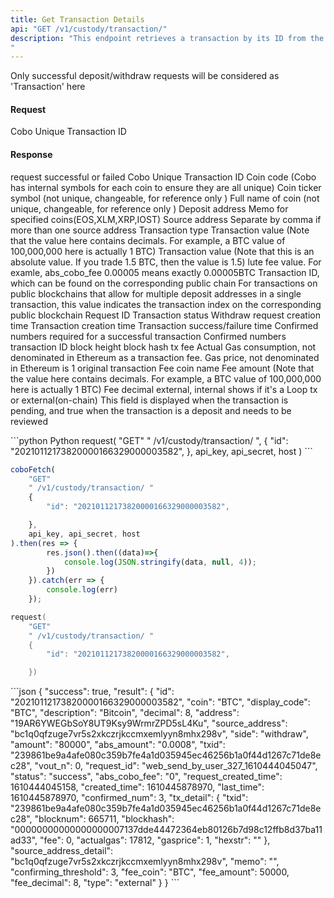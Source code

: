 ```yaml
---
title: Get Transaction Details
api: "GET /v1/custody/transaction/"
description: "This endpoint retrieves a transaction by its ID from the WaaS API. The endpoint requires authentication and takes a single query parameter, 'id', which is the ID of the transaction to retrieve.
"
---
```


<Note>Only successful deposit/withdraw requests will be considered as 'Transaction' here</Note>

#### Request

<ParamField query="id" type="String" required>Cobo Unique Transaction ID</ParamField>

#### Response

<ResponseField name="success" type="bool">request successful or failed</ResponseField>
<ResponseField name="result" type="object">
<Expandable title="object">
<ResponseField name="id" type="String">Cobo Unique Transaction ID</ResponseField>
<ResponseField name="coin" type="String">Coin code (Cobo has internal symbols for each coin to ensure they are all unique)</ResponseField>
<ResponseField name="display_code" type="String">Coin ticker symbol (not unique, changeable, for reference only )</ResponseField>
<ResponseField name="description" type="String">Full name of coin (not unique, changeable, for reference only )</ResponseField>
<ResponseField name="address" type="String">Deposit address</ResponseField>
<ResponseField name="memo" type="String">Memo for specified coins(EOS,XLM,XRP,IOST)</ResponseField>
<ResponseField name="source_address" type="String">Source address</ResponseField>
<ResponseField name="source_address_detail" type="String">Separate by comma if more than one source address</ResponseField>
<ResponseField name="side" type="enum(deposit / withdraw)">Transaction type</ResponseField>
<ResponseField name="amount" type="String">Transaction value (Note that the value here contains decimals. For example, a BTC value of 100,000,000 here is actually 1 BTC)</ResponseField>
<ResponseField name="abs_amount" type="String">Transaction value (Note that this is an absolute value. If you trade 1.5 BTC, then the value is 1.5)</ResponseField>
<ResponseField name="abs_cobo_fee" type="String">lute fee value. For examle, abs_cobo_fee 0.00005 means exactly 0.00005BTC</ResponseField>
<ResponseField name="txid" type="String">Transaction ID, which can be found on the corresponding public chain</ResponseField>
<ResponseField name="vout_n" type="String">For transactions on public blockchains that allow for multiple deposit addresses in a single transaction, this value indicates the transaction index on the corresponding public blockchain</ResponseField>
<ResponseField name="request_id" type="String">Request ID</ResponseField>
<ResponseField name="status" type="enum(success / failed / pending)">Transaction status</ResponseField>
<ResponseField name="request_created_time" type="Long">Withdraw request creation time</ResponseField>
<ResponseField name="created_time" type="Long">Transaction creation time</ResponseField>
<ResponseField name="last_time" type="Long">Transaction success/failure time</ResponseField>
<ResponseField name="confirming_threshold" type="Int">Confirmed numbers required for a successful transaction</ResponseField>
<ResponseField name="confirmed_num" type="Int">Confirmed numbers</ResponseField>
<ResponseField name="tx_detail" type="object">
<Expandable title="object">
<ResponseField name="txid" type="string">transaction ID</ResponseField>
<ResponseField name="blocknum" type="Int">block height</ResponseField>
<ResponseField name="blockhash" type="string">block hash</ResponseField>
<ResponseField name="fee" type="Int">tx fee</ResponseField>
<ResponseField name="actualgas" type="Int">Actual Gas consumption, not denominated in Ethereum as a transaction fee.</ResponseField>
<ResponseField name="gasprice" type="Int">Gas price, not denominated in Ethereum is 1</ResponseField>
<ResponseField name="hexstr" type="Int">original transaction</ResponseField>
</Expandable>
</ResponseField>
<ResponseField name="fee_coin" type="String">Fee coin name</ResponseField>
<ResponseField name="fee_amount" type="Int">Fee amount (Note that the value here contains decimals. For example, a BTC value of 100,000,000 here is actually 1 BTC)</ResponseField>
<ResponseField name="fee_decimal" type="Int">Fee decimal</ResponseField>
<ResponseField name="type" type="String">external, internal shows if it's a Loop tx or external(on-chain)</ResponseField>
<ResponseField name="waiting_audit" type="Bool">This field is displayed when the transaction is pending, and true when the transaction is a deposit and needs to be reviewed</ResponseField>
</Expandable>
</ResponseField>

<RequestExample>
```python Python
request(
  "GET" " /v1/custody/transaction/ ",
  {
    "id": "20210112173820000166329000003582",
  },
  api_key, api_secret, host
)
```

```javascript JavaScript
coboFetch(
    "GET"
    " /v1/custody/transaction/ "
    {
        "id": "20210112173820000166329000003582",

    },
    api_key, api_secret, host
).then(res => {
        res.json().then((data)=>{
            console.log(JSON.stringify(data, null, 4));
        })
    }).catch(err => {
        console.log(err)
    });
```

```go Go
request(
    "GET"
    " /v1/custody/transaction/ "
    {
        "id": "20210112173820000166329000003582",

    })
```

</RequestExample>

<ResponseExample>
```json
{
  "success": true,
  "result": {
    "id": "20210112173820000166329000003582",
    "coin": "BTC",
    "display_code": "BTC",
    "description": "Bitcoin",
    "decimal": 8,
    "address": "19AR6YWEGbSoY8UT9Ksy9WrmrZPD5sL4Ku",
    "source_address": "bc1q0qfzuge7vr5s2xkczrjkccmxemlyyn8mhx298v",
    "side": "withdraw",
    "amount": "80000",
    "abs_amount": "0.0008",
    "txid": "239861be9a4afe080c359b7fe4a1d035945ec46256b1a0f44d1267c71de8ec28",
    "vout_n": 0,
    "request_id": "web_send_by_user_327_1610444045047",
    "status": "success",
    "abs_cobo_fee": "0",
    "request_created_time": 1610444045158,
    "created_time": 1610445878970,
    "last_time": 1610445878970,
    "confirmed_num": 3,
    "tx_detail": {
      "txid": "239861be9a4afe080c359b7fe4a1d035945ec46256b1a0f44d1267c71de8ec28",
      "blocknum": 665711,
      "blockhash": "00000000000000000007137dde44472364eb80126b7d98c12ffb8d37ba11ad33",
      "fee": 0,
      "actualgas": 17812,
      "gasprice": 1,
      "hexstr": ""
    },
    "source_address_detail": "bc1q0qfzuge7vr5s2xkczrjkccmxemlyyn8mhx298v",
    "memo": "",
    "confirming_threshold": 3,
    "fee_coin": "BTC",
    "fee_amount": 50000,
    "fee_decimal": 8,
    "type": "external"
  }
}
```
</ResponseExample>
